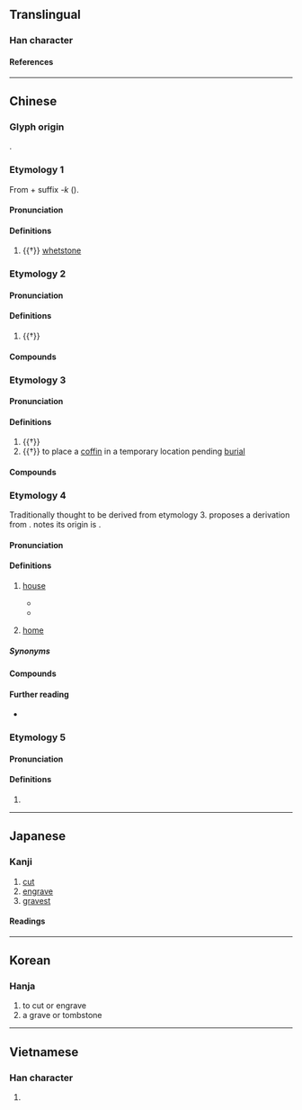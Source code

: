 {{character info}}
==Translingual==

===Han character===
{{Han char|rn=27|rad=厂|as=08|sn=10|four=71261|canj=MTA|ids=⿸厂昔}}

====References====
{{Han ref|kx=0161.370|dkj=02961|dj=0368.140|hdz=10073.090|uh=539D}}

----

==Chinese==

===Glyph origin===
{{Han etym}}
{{Han compound|厂|昔|ls=psc|c1=s|c2=p}}.

===Etymology 1===
{{zh-forms|alt=𠪞,錯,𥕉}}
From {{och-l|磋|to rub; to polish}} + suffix ''-k'' ({{zh-ref|Schuessler, 2007}}).

====Pronunciation====
{{zh-pron
|m=cuò
|c=cok3
|mc=2
|oc=2
|ma=
|cat=n
}}

====Definitions====
{{zh-hanzi}}

# {{†}} [[whetstone]]

===Etymology 2===
{{zh-forms}}

====Pronunciation====
{{zh-pron
|m=cuò
|c=cok3
|mc=2
|oc=2
|ma=
|cat=a
}}

====Definitions====
{{zh-hanzi}}

# {{†}} {{zh-alt-form|錯|[[mixed]]; [[jumbled]]}}

====Compounds====
{{zh-der|五方雜厝}}

===Etymology 3===
{{zh-forms}}

====Pronunciation====
{{zh-pron
|m=cuò
|c=cou3
|mc=1
|oc=1
|ma=
|cat=v
}}

====Definitions====
{{zh-hanzi}}

# {{†}} {{zh-alt-form|措|to place}}
# {{†}} to place a [[coffin]] in a temporary location pending [[burial]]

====Compounds====
{{zh-der|厝基|厝火積薪|厝薪於火|厝身|奉厝|安厝|浮厝|積薪厝火|停厝|北厝}}

===Etymology 4===
{{zh-forms|alt=戍,茨,㢀,𡪣,次,聚,陬,宿,處,室-Hainan}}
Traditionally thought to be derived from etymology 3. {{zh-ref|Norman (1984)}} proposes a derivation from {{och-l|戍|to garrison the frontier}}. {{zh-ref|Zhengzhang (2014)}} notes its origin is {{och-l|處|id=2|residence}}.

====Pronunciation====
{{zh-pron
|m=cuò
|c=cou3
|mb=chio̤̿
|md=chió
|mn=chhù
|mn-t=cu3
|cat=n
}}

====Definitions====
{{zh-hanzi}}

# {{lb|zh|Min}} [[house]] {{gl|building}} {{zh-mw|mn:間}}
#* {{zh-x|佢 似像 一 隻 人 開 厝，地 掘 得 盡 深，厝基 做 到 石巖 上邊：做 大水 的 時候，水 撞 著[着] 樣 厝，𣍐 𢫦 得 佢 動；因為 厝 開 得 實落。|He is like a man which built an '''house''', and digged deep, and laid the foundation on a rock: and when the flood arose, the stream beat vehemently upon that '''house''', and could not shake it: for it [the '''house'''] was founded upon a rock.|MB|tr=Gṳ̀ su̿-siōng cì-ciă nêng kṳé '''chio̤̿''', diá gṳ̄-dă̤ cèng chéng, '''chio̤̿'''-gí ca̿ da̿u ciō̤-ngâng ciōng-bíng: ca̿ duōi-sṳ̌ gâ̤ sî-hē, sṳ̌ chè̤ng-diō̤ iŏ̤ng '''chio̤̿''', mài mà-dă̤ gṳ̀ dòng; éng-ṳē '''chio̤̿''' kṳé-dă̤ ì-lò̤.|ref='''1896''', ''Séng Iŏ̤ Cṳ̌ing Sṳ́: Gṳ̄ing-nǎing Hǔ gâ̤ Tǔ-kióng (Lô̤-mǎ Cī)'', Lū-gá 6:48}}
#* {{zh-x|有{Ū} 幾 間 厝 用{iōng} 磚仔 鞏\砌{khōng}　看 %起來 普通 普通|There are a few '''houses''' built with bricks; they look quite ordinary|TW|ref='''1991''', {{w2|zh|葉啟田}} ({{w|Yeh Chi-tien}}), {{lang|zh|故鄉}}}}
# {{lb|zh|Min}} [[home]]
#: {{zh-x|伊 無 佇 厝。|He/she is not home.|MN}}

=====Synonyms=====
{{zh-dial|房子}}
{{zh-dial|家}}

====Compounds====
{{zh-der|厝邊|古厝|透天厝|厝主|厝契|厝後|厝心裡|厝頂|厝囝|厝囝厝伲|厝簷|厝脊|厝殼|厝裡|厝稅:chhù-sòe;Min Nan|厝內:chhù-lāi;Min Nan|搬厝:poaⁿ-chhù|千金買厝，萬金買厝邊|死人厝:sí-lâng-chhù}}

====Further reading====
* {{thcwd|5810}}

===Etymology 5===
{{zh-forms}}

====Pronunciation====
{{zh-pron
|m=Jí
|cat=pn
}}

====Definitions====
{{zh-hanzi}}

# {{place|zh|ancient county|in modern|p/Hebei}}

----

==Japanese==

===Kanji===
{{ja-kanji|grade=|rs=厂08}}

# [[cut]]
# [[engrave]]
# [[gravest]]

====Readings====
{{ja-readings
|on=さく, そ, せき, じゃく
|kun=と, まじる, おく
}}

----

==Korean==

===Hanja===
{{ko-hanja|조}}

# to cut or engrave
# a grave or tombstone

----

==Vietnamese==

===Han character===
{{vi-readings|rs=厂08|reading=xó}}

# {{rfdef|vi|sort=厂08}}